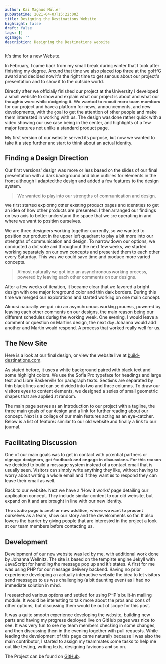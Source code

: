 ```yaml
---
author: Kai Magnus Müller
pubDatetime: 2021-04-03T15:22:00Z
title: Designing the Destinations Website
highlight: false
draft: false
tags: []
ogImage: ''
description: Designing the Destinations website
---
```



<Figure
	alt=""
	src="https://res.cloudinary.com/dm3a0qioc/image/upload/v1678226719/website-final2x_x3r7ii.png"
	aspectRatio="16:10"></Figure>

It's time for a new Website.

In February, I came back from my small break during winter that I took after finishing my degree. Around that time we also placed top three at the goHfG award and decided now it's the right time to get serious about our project's presentation and to show it to the outside world.

Directly after we officially finished our project at the University I developed a small website to show and explain what our project is about and what our thoughts were while designing it. We wanted to recruit more team members for our project and have a platform for news, announcements, and new developments, with the goal to get the attention of other people and make them interested in working with us. The design was done rather quick with a video showing our use case being in the center, and highlights of a few major features not unlike a standard product page.

My first version of our website served its purpose, but now we wanted to take it a step further and start to think about an actual identity.

## Finding a Design Direction

Our first versions' design was more or less based on the slides of our final presentation with a dark background and blue outlines for elements in the front although I adapted the design and added a few features to the design system.

> We wanted to play into our strengths of communication and design.

We first started exploring other existing product pages and identities to get an idea of how other products are presented. I then arranged our findings on two axis to better understand the space that we are operating in and where we want to position ourselves.

<Figure
	alt="A lot of product pages operate in the bottom left - unemotional and fairly 'standard' - quadrant."
	src="https://res.cloudinary.com/dm3a0qioc/image/upload/v1678226737/InspirationMoodboard_bq3vxv.jpg"
	aspectRatio="4209:3800"></Figure>

We are three designers working together currently, so we wanted to position our product in the upper left quadrant to play a bit more into our strengths of communication and design. To narrow down our options, we conducted a dot vote and throughout the next few weeks, we started working separately on our own concepts and presented them to each other every Saturday. This way we could save time and produce more varied concepts.

<Figure
	alt="Some in-progress designs by Johanna and me."
	src="https://res.cloudinary.com/dm3a0qioc/image/upload/v1678226760/website-concepts2x_w9j0v2.png"
	aspectRatio="16:9"></Figure>

> Almost naturally we got into an asynchronous working process, powered by leaving each other comments on our designs.

After a few weeks of iteration, it became clear that we favored a bright design with one major foreground color and thin dark borders. During this time we merged our explorations and started working on one main concept.

Almost naturally we got into an asynchronous working process, powered by leaving each other comments on our designs, the main reason being our different schedules during the working week. One evening, I would leave a comment or question on Martins design, the next day Johanna would add another and Martin would respond. A process that worked really well for us.

## The New Site

<Figure
	alt="Final design concept for our site."
	src="https://res.cloudinary.com/dm3a0qioc/image/upload/v1678226719/website-final2x_x3r7ii.png"
	aspectRatio="16:10"></Figure>

Here is a look at our final design, or view the website live at [build-destinations.com](https://www.build-destinations.com).

As stated before, it uses a white background paired with black text and some highlight colors. We use the Sofia Pro typeface for headings and large text and Libre Baskerville for paragraph texts. Sections are separated by thin black lines and can be divided into two and three columns. To draw our visitors eyes to content elements, we designed a series of small geometric shapes that are applied at random.

The main page serves as an Introduction to our project with a tagline, the three main goals of our design and a link for further reading about our concept. Next is a collage of our main features acting as an eye-catcher. Below is a list of features similar to our old website and finally a link to our journal.

## Facilitating Discussion

One of our main goals was to get in contact with potential partners or signage designers, get feedback and engage in discussions. For this reason we decided to build a message system instead of a contact email that is usually seen. Visitors can simply write anything they like, without having to worry about writing a whole email and if they want us to respond they can leave their email as well.

<Figure
	alt="With this message form, visitors can message us without having to pull up an email application. This reduces friction and will result in more feedback."
	src="https://res.cloudinary.com/dm3a0qioc/image/upload/v1678227052/website-popup_tfkr3u.png"
	aspectRatio="16:10"></Figure>

Back to our website. Next we have a 'How it works' page detailing our application concept. They include similar content to our old website, but expand on it and are brought in line with our new identity.

The studio page is another new addition, where we want to present ourselves as a team, show our story and the developments so far. It also lowers the barrier by giving people that are interested in the project a look at our team members before contacting us.

## Development

Development of our new website was led by me, with additional work done by Johanna Wellnitz. The site is based on the template engine Jekyll with JavaScript for handling the message pop up and it's states. A first for me was using PHP for our message delivery backend. Having no prior experience developing an actually interactive website the idea to let visitors send messages to us was challenging (a bit daunting even) as I had no immediate solution in mind.

I researched various options and settled for using PHP's built-in mailing module. It would be interesting to talk more about the pros and cons of other options, but discussing them would be out of scope for this post.

It was a quite smooth experience developing the website, building new parts and having my progress deployed live on GitHub pages was nice to see. It was very fun to see my team members checking in some changes, and then discussing them in the evening together with pull requests. While leading the development of this page came naturally because I was also the main contributor, I started to assign my teammates some tasks to help me out like testing, writing texts, designing favicons and so on.

The Project can be found on [GitHub][GHLink].

[GHLink]: https://github.com/The-Destinations-Company/the-destinations-company.github.io
